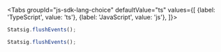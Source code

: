 
<Tabs
  groupId="js-sdk-lang-choice"
  defaultValue="ts"
  values={[
    {label: 'TypeScript', value: 'ts'},
    {label: 'JavaScript', value: 'js'},
  ]}>

  <TabItem value="ts">

```typescript
Statsig.flushEvents();
```

  </TabItem>
  <TabItem value="js">

```jsx
Statsig.flushEvents();
```

  </TabItem>
</Tabs>
